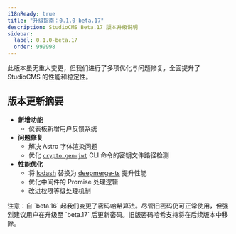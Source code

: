 ```yaml
---
i18nReady: true
title: "升级指南：0.1.0-beta.17"
description: StudioCMS Beta.17 版本升级说明
sidebar:
  label: 0.1.0-beta.17
  order: 999998
---
```



<QuickUpdate />

此版本虽无重大变更，但我们进行了多项优化与问题修复，全面提升了 StudioCMS 的性能和稳定性。

## 版本更新摘要

- **新增功能**
  - 仪表板新增用户反馈系统
- **问题修复**
  - 解决 Astro 字体渲染问题
  - 优化 [`crypto gen-jwt`](/zh-CN/how-it-works/cli/#crypto-gen-jwt) CLI 命令的密钥文件路径检测
- **性能优化**
  - 将 [lodash](https://www.npmjs.com/package/lodash) 替换为 [deepmerge-ts](https://www.npmjs.com/package/deepmerge-ts) 提升性能
  - 优化中间件的 Promise 处理逻辑
  - 改进权限等级处理机制

<Aside title="重要提示">
注意：自 `beta.16` 起我们变更了密码哈希算法。尽管旧密码仍可正常使用，但强烈建议用户在升级至 `beta.17` 后更新密码。旧版密码哈希支持将在后续版本中移除。
</Aside>